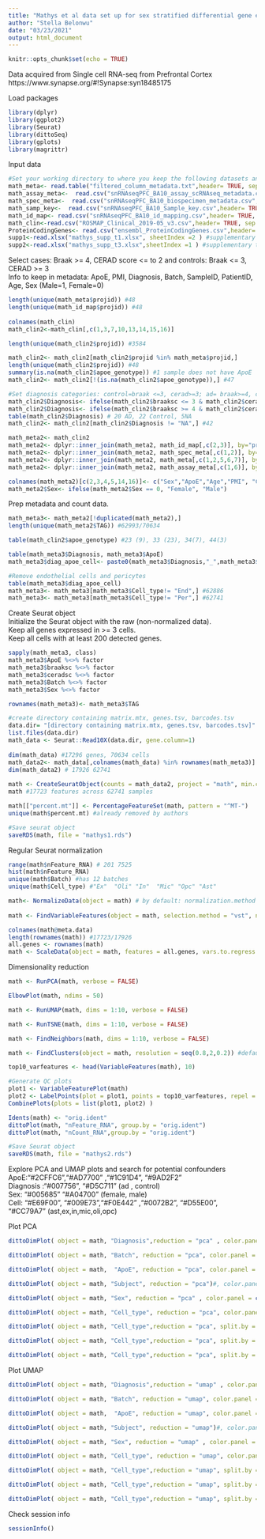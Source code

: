 ```yaml
---
title: "Mathys et al data set up for sex stratified differential gene expression analysis"
author: "Stella Belonwu"
date: "03/23/2021"
output: html_document
---
```


```r
knitr::opts_chunk$set(echo = TRUE)
```

Data acquired from Single cell RNA-seq from Prefrontal Cortex\
https://www.synapse.org/#!Synapse:syn18485175\

Load packages\
```r
library(dplyr)
library(ggplot2)
library(Seurat) 
library(dittoSeq) 
library(gplots)
library(magrittr)
```

Input data\
```r
#Set your working directory to where you keep the following datasets and supporting metadata
math_meta<- read.table("filtered_column_metadata.txt",header= TRUE, sep = "\t")
math_assay_meta<-  read.csv("snRNAseqPFC_BA10_assay_scRNAseq_metadata.csv",header= TRUE, sep = ",", stringsAsFactors=FALSE)
math_spec_meta<-  read.csv("snRNAseqPFC_BA10_biospecimen_metadata.csv",header= TRUE, sep = ",", stringsAsFactors=FALSE)
math_samp_key<-  read.csv("snRNAseqPFC_BA10_Sample_key.csv",header= TRUE, sep = ",", stringsAsFactors=FALSE)
math_id_map<- read.csv("snRNAseqPFC_BA10_id_mapping.csv",header= TRUE, sep = ",", stringsAsFactors=FALSE)
math_clin<-read.csv("ROSMAP_Clinical_2019-05_v3.csv",header= TRUE, sep = ",", stringsAsFactors=FALSE)
ProteinCodingGenes<- read.csv("ensembl_ProteinCodingGenes.csv",header= TRUE, sep = ",", stringsAsFactors=FALSE)
supp1<-read.xlsx("mathys_supp_t1.xlsx", sheetIndex =2 ) #supplementary table 1
supp2<-read.xlsx("mathys_supp_t3.xlsx",sheetIndex =1 ) #supplementary table 3
```

Select cases: Braak >= 4, CERAD score <= to 2 and controls: Braak  <=  3, CERAD  >= 3\
Info to keep in metadata: ApoE, PMI, Diagnosis, Batch, SampleID, PatientID, Age, Sex (Male=1, Female=0)\
```r
length(unique(math_meta$projid)) #48  
length(unique(math_id_map$projid)) #48
 
colnames(math_clin)
math_clin2<-math_clin[,c(1,3,7,10,13,14,15,16)]

length(unique(math_clin2$projid)) #3584

math_clin2<- math_clin2[math_clin2$projid %in% math_meta$projid,]
length(unique(math_clin2$projid)) #48
summary(is.na(math_clin2$apoe_genotype)) #1 sample does not have ApoE
math_clin2<- math_clin2[!(is.na(math_clin2$apoe_genotype)),] #47

#Set diagnosis categories: control=braak <=3, cerad>=3; ad= braak>=4, cerad<=2)
math_clin2$Diagnosis<- ifelse(math_clin2$braaksc <= 3 & math_clin2$ceradsc >= 3, "Control", "NA" )
math_clin2$Diagnosis<- ifelse(math_clin2$braaksc >= 4 & math_clin2$ceradsc <=2 , "AD", math_clin2$Diagnosis )
table(math_clin2$Diagnosis) # 20 AD, 22 Control, 5NA
math_clin2<- math_clin2[math_clin2$Diagnosis != "NA",] #42

math_meta2<- math_clin2  
math_meta2<- dplyr::inner_join(math_meta2, math_id_map[,c(2,3)], by="projid")
math_meta2<- dplyr::inner_join(math_meta2, math_spec_meta[,c(1,2)], by="projid")
math_meta2<- dplyr::inner_join(math_meta2, math_meta[,c(1,2,5,6,7)], by="projid") 
math_meta2<- dplyr::inner_join(math_meta2, math_assay_meta[,c(1,6)], by="specimenID")

colnames(math_meta2)[c(2,3,4,5,14,16)]<- c("Sex","ApoE","Age","PMI", "Cell_type","Batch") #rename column names
math_meta2$Sex<- ifelse(math_meta2$Sex == 0, "Female", "Male") 
```

Prep metadata and count data.\
```r
math_meta3<- math_meta2[!duplicated(math_meta2),]
length(unique(math_meta2$TAG)) #62993/70634

table(math_clin2$apoe_genotype) #23 (9), 33 (23), 34(7), 44(3)

table(math_meta3$Diagnosis, math_meta3$ApoE)
math_meta3$diag_apoe_cell<- paste0(math_meta3$Diagnosis,"_",math_meta3$ApoE,"_",math_meta3$Cell_type)

#Remove endothelial cells and pericytes 
table(math_meta3$diag_apoe_cell)
math_meta3<- math_meta3[math_meta3$Cell_type!= "End",] #62886
math_meta3<- math_meta3[math_meta3$Cell_type!= "Per",] #62741
```

Create Seurat object\
Initialize the Seurat object with the raw (non-normalized data).\
Keep all genes expressed in >= 3 cells.\
Keep all cells with at least 200 detected genes.\
```r
sapply(math_meta3, class)
math_meta3$ApoE %<>% factor
math_meta3$braaksc %<>% factor
math_meta3$ceradsc %<>% factor
math_meta3$Batch %<>% factor
math_meta3$Sex %<>% factor

rownames(math_meta3)<- math_meta3$TAG

#create directory containing matrix.mtx, genes.tsv, barcodes.tsv
data.dir= "[directory containing matrix.mtx, genes.tsv, barcodes.tsv]"
list.files(data.dir)
math_data <- Seurat::Read10X(data.dir, gene.column=1)
 
dim(math_data) #17296 genes, 70634 cells
math_data2<- math_data[,colnames(math_data) %in% rownames(math_meta3)]
dim(math_data2) # 17926 62741  
 
math <- CreateSeuratObject(counts = math_data2, project = "math", min.cells = 3, min.features = 200, meta.data = math_meta3) #at least 3 cells, and 200 genes features
math #17723 features across 62741 samples 

math[["percent.mt"]] <- PercentageFeatureSet(math, pattern = "^MT-") 
unique(math$percent.mt) #already removed by authors

#Save seurat object
saveRDS(math, file = "mathys1.rds")
```

Regular Seurat normalization\
```r
range(math$nFeature_RNA) # 201 7525   
hist(math$nFeature_RNA)
unique(math$Batch) #has 12 batches
unique(math$Cell_type) #"Ex"  "Oli" "In"  "Mic" "Opc" "Ast"

math<- NormalizeData(object = math) # by default: normalization.method = "LogNormalize", scale.factor = 10000
 
math <- FindVariableFeatures(object = math, selection.method = "vst", nfeatures = 3188)

colnames(math@meta.data) 
length(rownames(math)) #17723/17926 
all.genes <- rownames(math)  
math <- ScaleData(object = math, features = all.genes, vars.to.regress = c("nCount_RNA"))
```

Dimensionality reduction\
```r
math <- RunPCA(math, verbose = FALSE)

ElbowPlot(math, ndims = 50)

math <- RunUMAP(math, dims = 1:10, verbose = FALSE)

math <- RunTSNE(math, dims = 1:10, verbose = FALSE)

math <- FindNeighbors(math, dims = 1:10, verbose = FALSE)

math <- FindClusters(object = math, resolution = seq(0.8,2,0.2)) #default is a resolution of 0.8

top10_varfeatures <- head(VariableFeatures(math), 10)

#Generate QC plots
plot1 <- VariableFeaturePlot(math)
plot2 <- LabelPoints(plot = plot1, points = top10_varfeatures, repel = TRUE)
CombinePlots(plots = list(plot1, plot2) ) 

Idents(math) <- "orig.ident"
dittoPlot(math, "nFeature_RNA", group.by = "orig.ident")
dittoPlot(math, "nCount_RNA",group.by = "orig.ident")

#Save Seurat object
saveRDS(math, file = "mathys2.rds")
```

Explore PCA and UMAP plots and search for potential confounders\ 
ApoE:"#2CFFC6","#AD7700" ,"#1C91D4", "#9AD2F2"\
Diagnosis :"#007756", "#D5C711" (ad , control)\
Sex: "#005685" "#A04700" (female, male)\
Cell: "#E69F00", "#009E73","#F0E442" ,"#0072B2", "#D55E00", "#CC79A7" (ast,ex,in,mic,oli,opc)\

Plot PCA\
```r
dittoDimPlot( object = math, "Diagnosis",reduction = "pca" , color.panel = c("#007756", "#D5C711"))

dittoDimPlot( object = math, "Batch", reduction = "pca", color.panel = c("#B14380", "#4D4D4D" ,"#FFBE2D" ,"#80C7EF", "#00F6B3" ,"#F4EB71", "#06A5FF", "#FF8320" ,"#D99BBD" ,"#8C8C8C", "#FFCB57" ,"#9AD2F2"))

dittoDimPlot( object = math,  "ApoE", reduction = "pca", color.panel = c("#2CFFC6","#AD7700" ,"#1C91D4", "#9AD2F2" ))

dittoDimPlot( object = math, "Subject", reduction = "pca")#, color.panel = dittoColors()[26:56])

dittoDimPlot( object = math, "Sex", reduction = "pca" , color.panel = c( "#005685" ,"#A04700"))

dittoDimPlot( object = math, "Cell_type", reduction = "pca", color.panel = c("#E69F00", "#009E73","#F0E442" ,"#0072B2", "#D55E00", "#CC79A7"))

dittoDimPlot( object = math, "Cell_type",reduction = "pca", split.by = "Batch", split.ncol= 3,color.panel = c("#E69F00", "#009E73","#F0E442" ,"#0072B2", "#D55E00", "#CC79A7"))

dittoDimPlot( object = math, "Cell_type",reduction = "pca", split.by = "ApoE", color.panel = c("#E69F00", "#009E73","#F0E442" ,"#0072B2", "#D55E00", "#CC79A7"))

dittoDimPlot( object = math, "Cell_type",reduction = "pca", split.by = "Sex",color.panel = c("#E69F00", "#009E73","#F0E442" ,"#0072B2", "#D55E00", "#CC79A7"))
```
 
Plot UMAP\
```r
dittoDimPlot( object = math, "Diagnosis",reduction = "umap" , color.panel = c("#007756", "#D5C711"))

dittoDimPlot( object = math, "Batch", reduction = "umap", color.panel = c("#B14380", "#4D4D4D" ,"#FFBE2D" ,"#80C7EF", "#00F6B3" ,"#F4EB71", "#06A5FF", "#FF8320" ,"#D99BBD" ,"#8C8C8C", "#FFCB57" ,"#9AD2F2"))

dittoDimPlot( object = math,  "ApoE", reduction = "umap", color.panel = c("#2CFFC6","#AD7700" ,"#1C91D4", "#9AD2F2" ))

dittoDimPlot( object = math, "Subject", reduction = "umap")#, color.panel = dittoColors()[26:56])

dittoDimPlot( object = math, "Sex", reduction = "umap" , color.panel = c( "#005685" ,"#A04700"))

dittoDimPlot( object = math, "Cell_type", reduction = "umap", color.panel = c("#E69F00", "#009E73","#F0E442" ,"#0072B2", "#D55E00", "#CC79A7"))

dittoDimPlot( object = math, "Cell_type",reduction = "umap", split.by = "Batch", split.ncol= 3,color.panel = c("#E69F00", "#009E73","#F0E442" ,"#0072B2", "#D55E00", "#CC79A7"))

dittoDimPlot( object = math, "Cell_type",reduction = "umap", split.by = "ApoE", color.panel = c("#E69F00", "#009E73","#F0E442" ,"#0072B2", "#D55E00", "#CC79A7"))

dittoDimPlot( object = math, "Cell_type",reduction = "umap", split.by = "Sex",color.panel = c("#E69F00", "#009E73","#F0E442" ,"#0072B2", "#D55E00", "#CC79A7"))
```

Check session info\
```r
sessionInfo()
```
